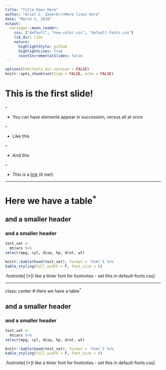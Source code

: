 ```yaml
---
title: "Title Goes Here"
author: "Ariel C. Zane<br/>More lines here"
date: "March 2, 2018"
output:
  xaringan::moon_reader:
    css: ["default", "new-color.css", "default-fonts.css"]
    lib_dir: libs
    nature:
      highlightStyle: github
      highlightLines: true
      countIncrementalSlides: false
---
```


```r
options(htmltools.dir.version = FALSE)
knitr::opts_chunk$set(tidy = FALSE, echo = FALSE)
```

# This is the first slide!

--

- You can have elements appear in succession, versus all at once

--

- Like this

--

- And this

--

- This is a [link]("http://tumblr.tastefullyoffensive.com/post/171451780306/squirrel-eats-doughnut#.WpmF52aZOSM") (it me!)

---

# Here we have a table<sup>*</sup>

## and a smaller header

### and a smaller header
```r
test_set <-
  mtcars %>%
select(mpg, cyl, disp, hp, drat, wt)

knitr::kable(head(test_set), format = 'html') %>%
kable_styling(full_width = F, font_size = 8)
```
.footnote[
[*]I like a tinier font for footnotes - set this in default-fonts.css
]

---
class: center
# Here we have a table<sup>*</sup>

## and a smaller header

### and a smaller header
```r
test_set <-
  mtcars %>%
select(mpg, cyl, disp, hp, drat, wt)

knitr::kable(head(test_set), format = 'html') %>%
kable_styling(full_width = F, font_size = 8)
```
.footnote[
[*]I like a tinier font for footnotes - set this in default-fonts.css
]